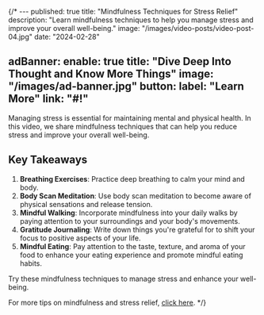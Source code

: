 {/* ---
published: true
title: "Mindfulness Techniques for Stress Relief"
description: "Learn mindfulness techniques to help you manage stress and improve your overall well-being."
image: "/images/video-posts/video-post-04.jpg"
date: "2024-02-28"

adBanner:
  enable: true
  title: "Dive Deep Into Thought and Know More Things"
  image: "/images/ad-banner.jpg"
  button:
    label: "Learn More"
    link: "#!"
---

Managing stress is essential for maintaining mental and physical health. In this video, we share mindfulness techniques that can help you reduce stress and improve your overall well-being.

<CustomVideo title="" type="youtube" video_id="Ix73CLI0Mo0" />

## Key Takeaways

1. **Breathing Exercises**: Practice deep breathing to calm your mind and body.
2. **Body Scan Meditation**: Use body scan meditation to become aware of physical sensations and release tension.
3. **Mindful Walking**: Incorporate mindfulness into your daily walks by paying attention to your surroundings and your body's movements.
4. **Gratitude Journaling**: Write down things you're grateful for to shift your focus to positive aspects of your life.
5. **Mindful Eating**: Pay attention to the taste, texture, and aroma of your food to enhance your eating experience and promote mindful eating habits.

Try these mindfulness techniques to manage stress and enhance your well-being.

For more tips on mindfulness and stress relief, [click here](#!). */}
